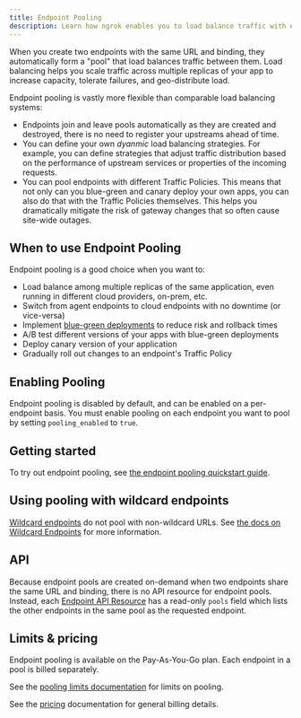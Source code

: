```yaml
---
title: Endpoint Pooling
description: Learn how ngrok enables you to load balance traffic with endpoint pools.
---
```


When you create two endpoints with the same URL and binding, they automatically form a "pool" that load balances traffic between them. Load balancing helps you scale traffic across multiple replicas of your app to increase capacity, tolerate failures, and geo-distribute load.

Endpoint pooling is vastly more flexible than comparable load balancing
systems:

- Endpoints join and leave pools automatically as they are created and
  destroyed, there is no need to register your upstreams ahead of time.
- You can define your own _dyanmic_ load balancing strategies. For example, you can define strategies that adjust traffic distribution based on the performance of upstream services or properties of the incoming requests.
- You can pool endpoints with different Traffic Policies. This means that not only can you blue-green and canary deploy your own apps, you can also do that with the Traffic Policies themselves. This helps you dramatically mitigate the risk of gateway changes that so often cause site-wide outages.

## When to use Endpoint Pooling

Endpoint pooling is a good choice when you want to:

- Load balance among multiple replicas of the same application, even running in different cloud providers, on-prem, etc.
- Switch from agent endpoints to cloud endpoints with no downtime (or vice-versa)
- Implement [blue-green deployments](https://en.wikipedia.org/wiki/Blue%E2%80%93green_deployment) to reduce risk and rollback times
- A/B test different versions of your apps with blue-green deployments
- Deploy canary version of your application
- Gradually roll out changes to an endpoint's Traffic Policy

## Enabling Pooling

Endpoint pooling is disabled by default, and can be enabled on a per-endpoint basis. You must enable pooling on each endpoint you want to pool by setting `pooling_enabled` to `true`.

## Getting started

To try out endpoint pooling, see [the endpoint pooling quickstart guide](/universal-gateway/pooling/pooling-quickstart).

## Using pooling with wildcard endpoints

[Wildcard endpoints](/universal-gateway/wildcard-domains/wildcard-endpoints) do not pool with non-wildcard URLs. See [the docs on Wildcard Endpoints](/universal-gateway/wildcard-domains/wildcard-endpoints/#wildcard-endpoint-pooling) for more information.

## API

Because endpoint pools are created on-demand when two endpoints share the same URL and binding, there is no API resource for endpoint pools. Instead, each [Endpoint API Resource](/api/resources/endpoints/) has a read-only `pools` field which lists the other endpoints in the same pool as the requested endpoint.

## Limits & pricing

Endpoint pooling is available on the Pay-As-You-Go plan. Each endpoint in a pool is billed separately.

See the [pooling limits documentation](/pricing-limits/pooling-limits/) for limits on pooling.

See the [pricing](/pricing-limits/) documentation for general billing details.
